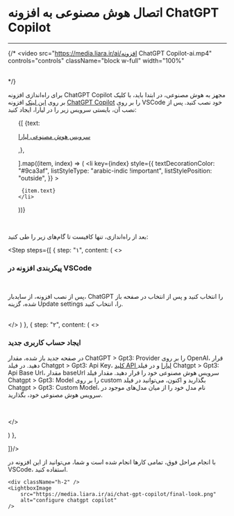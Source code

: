 

<Layout>
<Head>
<title>مستندات اتصال هوش مصنوعی به افزونه ChatGPT Copilot - لیارا</title>
<meta property="og:title" content="مستندات خدمات رایانش ابری لیارا" />
<meta property="og:description" content="مستندات اتصال سرویس هوش مصنوعی لیارا به افزونه ChatGPT Copilot - در لیارا"  />
<meta property="og:image" content="https://media.liara.ir/logos/liara-poster.jpg" />
</Head>

# اتصال هوش مصنوعی به افزونه ChatGPT Copilot
<hr className="mb-2" />

{/* <video
src="https://media.liara.ir/ai/افزونه ChatGPT Copilot-ai.mp4"
controls="controls"
className="block w-full"
width="100%"
></video>
<br /> */}

برای راه‌اندازی افزونه ChatGPT Copilot مجهز به هوش مصنوعی، در ابتدا باید، با کلیک بر روی <a href="vscode:extension/feiskyer.chatgpt-copilot" className="text-[#2196f3]">این لینک</a> افزونه <a href="https://marketplace.visualstudio.com/items?itemName=feiskyer.chatgpt-copilot" className="text-[#2196f3]">ChatGPT Copilot</a> را بر روی VSCode خود نصب کنید. پس از نصب آن، بایستی سرویس زیر را در لیارا، ایجاد کنید:

<div className="h-2" />
<ul className="pr-4">
  {[
    {text: <p><a href="/ai/quick-start/" className="text-[#2196f3]">سرویس هوش مصنوعی لیارا</a></p>,},

  ].map((item, index) => (
    <li
      key={index}
      style={{
        textDecorationColor: "#9ca3af",
        listStyleType: "arabic-indic !important",
        listStylePosition: "outside",
      }}
    >
        
     {item.text}
    </li>
  ))}
</ul>

<br />

بعد از راه‌اندازی، تنها کافیست تا گام‌های زیر را طی کنید: 


  <Step  steps={[
{
  step: "۱",
  content: (
  <>
    <h3>پیکربندی افزونه در VSCode</h3>   
    <p>
        پس از نصب افزونه، از سایدبار، <Important>ChatGPT</Important> را انتخاب کنید و پس از انتخاب در صفحه باز شده، گزینه <Important>Update settings</Important> را، انتخاب کنید.
    </p> 
    <div className="h-2" />
    <LightboxImage
        src="https://media.liara.ir/ai/chat-gpt-copilot/step-one.png"
        alt="add chatgpt copilot"
    />    
  </>
  )
  },
  {
  step: "۲",
  content: (
  <>
    <h3>ایجاد حساب کاربری جدید</h3>
    <p>
        در صفحه جدید باز شده، مقدار <Important>ChatGPT &gt; Gpt3: Provider</Important> را بر روی <Important>OpenAI</Important>، قرار دهید. در فیلد <Important>Chatgpt &gt; Gpt3: Api Key</Important>، <a href="" className="text-[#2196f3]">کلید API لیارا</a>  و در فیلد <Important>Chatgpt &gt; Gpt3: Api Base Url</Important>، مقدار <Important>baseUrl</Important> سرویس هوش مصنوعی خود را قرار دهید. 
        مقدار فیلد <Important>Chatgpt &gt; Gpt3: Model</Important> را بر روی <Important>custom</Important> بگذارید و اکنون، می‌توانید در فیلد <Important>Chatgpt &gt; Gpt3: Custom Model</Important>، نام مدل خود را از میان مدل‌های موجود در سرویس هوش مصنوعی خود، بگذارید. 
    </p>
    <div className="h-2" />
    <LightboxImage
        src="https://media.liara.ir/ai/chat-gpt-copilot/step-two.png"
        alt="configure chatgpt copilot"
    />   
        <div className="h-2" />
  
  </>

  )
  },
  
]}/>

<div className="h-4" />
با انجام مراحل فوق، 
        تمامی کارها انجام شده است و شما، می‌توانید از این افزونه در VSCode، استفاده کنید. 

    <div className="h-2" />
    <LightboxImage
        src="https://media.liara.ir/ai/chat-gpt-copilot/final-look.png"
        alt="configure chatgpt copilot"
    />   

</Layout>
